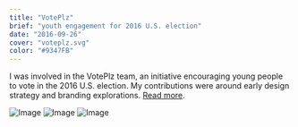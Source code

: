 ```yaml
---
title: "VotePlz"
brief: "youth engagement for 2016 U.S. election"
date: "2016-09-26"
cover: "voteplz.svg"
color: "#9347FB"
---
```


I was involved in the VotePlz team, an initiative encouraging young people to vote in the 2016 U.S. election. My contributions were around early design strategy and branding explorations. <a href="https://venturebeat.com/2016/09/26/y-combinator-chiefs-nonprofit-voteplz-launches-1-million-voter-registration-sweepstakes/">Read more</a>.

![Image](@/images/projects/voteplz/voteplz-type.svg)
![Image](@/images/projects/voteplz/voteplz.svg)
![Image](@/images/projects/voteplz/voteplz-colorways-2.gif)
